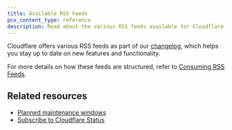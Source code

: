 ```yaml
---
title: Available RSS Feeds
pcx_content_type: reference
description: Read about the various RSS feeds available for Cloudflare's changelogs.
---
```



Cloudflare offers various RSS feeds as part of our [changelog](/changelog/), which helps you stay up to date on new features and functionality.

For more details on how these feeds are structured, refer to [Consuming RSS Feeds](/fundamentals/new-features/consuming-rss-feeds/).

<AvailableChangelogFeeds />

## Related resources

- [Planned maintenance windows](/support/troubleshooting/disruptive-maintenance/)
- [Subscribe to Cloudflare Status](/support/about-cloudflare/cloudflare-status/)
